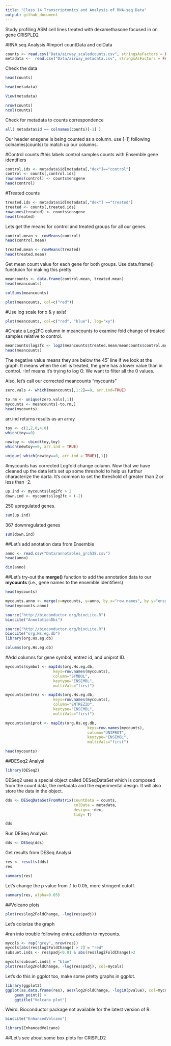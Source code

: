 ```yaml
---
title: "Class 14 Transcriptomics and Analysis of RNA-seq Data"
output: github_document
---
```


Study profiling ASM cell lines treated with dexamethasone focused in on gene CRISPLD2

#RNA seq Analysis
#Import countData and colData

```r
counts <- read.csv("Data/airway_scaledcounts.csv", stringsAsFactors = FALSE)
metadata <-  read.csv("Data/airway_metadata.csv", stringsAsFactors = FALSE)

```

Check the data
```r
head(counts)
```

```r
head(metadata)
```

```r
View(metadata)

```

```r
nrow(counts)
ncol(counts)

```

Check for metadata to counts correspondence
```r
all( metadata$id == colnames(counts)[-1] )
```
Our header ensgene is being counted as a column. use [-1] following colnames(counts) to match up our columns.


#Control counts
#this labels control samples counts with Ensemble gene identifiers
```r
control.ids <- metadata$id[metadata[,"dex"]=="control"]
control <- counts[,control.ids]
rownames(control) <- counts$ensgene
head(control)
```

#Treated counts
```r
treated.ids <- metadata$id[metadata[,"dex"] =="treated"]
treated <- counts[,treated.ids]
rownames(treated) <- counts$ensgene
head(treated)


```
Lets get the means for control and treated groups for all our genes.
```r
control.mean <- rowMeans(control)
head(control.mean)
```


```r
treated.mean <- rowMeans(treated)
head(treated.mean)
```


Get mean count value for each gene for both groups. Use data.frame() functuion for making this pretty

```r
meancounts <- data.frame(control.mean, treated.mean)
head(meancounts)
```


```r
colSums(meancounts)
```

```r
plot(meancounts, col=c("red"))
```

#Use log scale for x & y axis!
```r
plot(meancounts, col=c("red", "blue"), log="xy")
```
#Create a Log2FC column in meancounts to examine fold change of treated samples relative to control.

```r
meancounts$log2fc <- log2(meancounts$treated.mean/meancounts$control.mean)
head(meancounts)

```




The negative value means they are below the 45˚ line if we look at the graph. It means when the cell is treated, the gene has a lower value than in control. -Inf means it's trying to log O. We want to filter all the 0 values.

Also, let's call our corrected meancounts "mycounts"
```r
zero.vals <- which(meancounts[,1:2]==0, arr.ind=TRUE)

to.rm <- unique(zero.vals[,1])
mycounts <- meancounts[-to.rm,]
head(mycounts)
```
arr.ind returns results as an array
```r
toy <- c(1,2,0,4,0)
which(toy==0)

newtoy <- cbind(toy,toy)
which(newtoy==0, arr.ind = TRUE)

unique( which(newtoy==0, arr.ind = TRUE)[,1])
```

#mycounts has corrected Logfold change column.
Now that we have cleaned up the data let's set up some threshold to help us furthur characterize the darta. It's common to set the threshold of greater than 2 or less than -2.
```r
up.ind <- mycounts$log2fc > 2
down.ind <- mycounts$log2fc < (-2)
```

250 upregulated genes.
```r
sum(up.ind)
```
367 downregulated genes
```r
sum(down.ind)
```

##Let's add anotation data from Ensemble

```r
anno <- read.csv("Data/annotables_grch38.csv")
head(anno)
```

```r
dim(anno)
```

##Let's try-out the **merge()** function to add the annotation data to our **mycounts** (i.e., gene names to the ensemble identifiers)
```r
head(mycounts)
```

```r
mycounts.anno <- merge(x=mycounts, y=anno, by.x="row.names", by.y="ensgene")
head(mycounts.anno)
```

```r
source("http://bioconductor.org/biocLite.R")
biocLite("AnnotationDbi")
```

```r
source("http://bioconductor.org/biocLite.R")
biocLite("org.Hs.eg.db")
library(org.Hs.eg.db)
```

```r
columns(org.Hs.eg.db)

```

#Add columns for gene symbol, entrez id, and uniprot ID.
```r
mycounts$symbol <- mapIds(org.Hs.eg.db,
                     keys=row.names(mycounts),
                     column="SYMBOL",
                     keytype="ENSEMBL",
                     multiVals="first")
```
```r
mycounts$entrez <- mapIds(org.Hs.eg.db,
                     keys=row.names(mycounts),
                     column="ENTREZID",
                     keytype="ENSEMBL",
                     multiVals="first")

```

```r
mycounts$uniprot <- mapIds(org.Hs.eg.db,
                                    keys=row.names(mycounts),
                                    column="UNIPROT",
                                    keytype="ENSEMBL",
                                    multiVals="first")
```

```r
head(mycounts)
```

##DESeq2 Analysi
```r
library(DESeq2)
```
DESeq2 uses a special object called DESeqDataSet which is composed from the count data, the metadata and the experimental design. It will also store the data in the object.

```r
dds <- DESeqDataSetFromMatrix(countData = counts,
                              colData = metadata,
                              design= ~dex,
                              tidy= T)
```

```r
dds
```

Run DESeq Analysis
```r
dds <- DESeq(dds)
```


Get results from DESeq Analysi

```r
res <- results(dds)
res
```


```r
summary(res)
```
Let's change the p value from .1 to 0.05, more stringent cutoff.
```r
summary(res, alpha=0.05)
```

##Volcano plots
```r
plot(res$log2FoldChange, -log(res$padj))
```

Let's colorize the graph

#ran into trouble following entrez additon to mycounts. 
```r
mycols <- rep("grey", nrow(res))
mycols[abs(res$log2FoldChange) > 2] = "red"
subsuet.inds <- res$padj<0.01 & abs(res$log2FoldChange)>2

mycols[subsuet.inds] = "blue"
plot(res$log2FoldChange, -log(res$padj), col=mycols)
```

Let's do this in ggplot too, make some pretty graphs in ggplot.

```r
library(ggplot2)
ggplot(as.data.frame(res), aes(log2FoldChange, -log10(pvalue), col=mycols)) + 
    geom_point() + 
    ggtitle("Volcano plot")
```

Weird. Bioconductor package not available for the latest version of R.
```r
biocLite("EnhancedVolcano")

```
```r
library(EnhancedVolcano)
```

##Let's see about some box plots for CRISPLD2